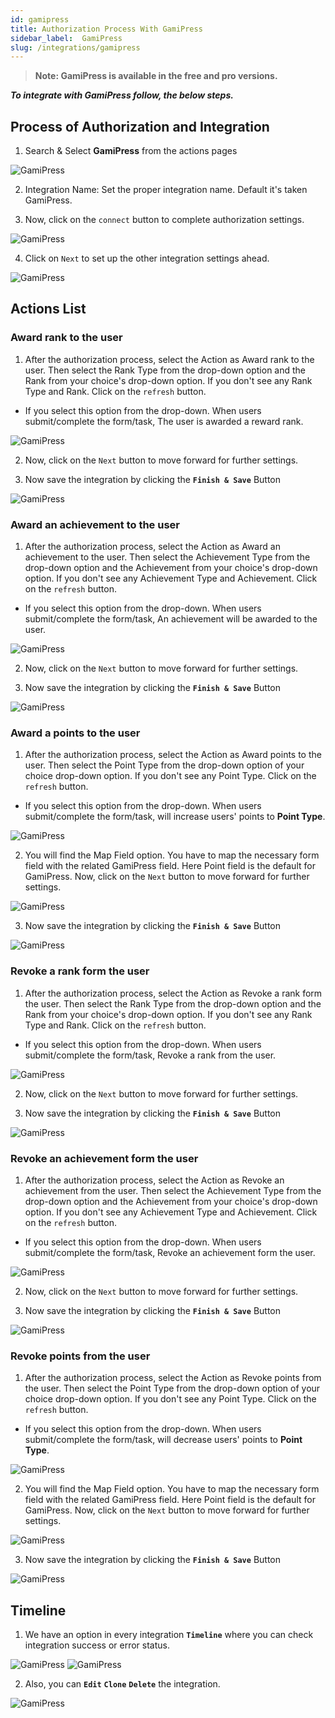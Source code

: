 ```yaml
---
id: gamipress
title: Authorization Process With GamiPress
sidebar_label:  GamiPress
slug: /integrations/gamipress
---
```



> **Note: GamiPress is available in the free and pro versions.**

***To integrate with GamiPress follow, the below steps.***


## Process of Authorization and Integration


1.	Search & Select **GamiPress** from the actions pages
 <Image src="actions/gamipress/select-action" alt="GamiPress" w="1020" h="350" />

2. Integration Name: Set the proper integration name. Default it's taken GamiPress.

3. Now, click on the `connect` button to complete authorization settings.

 <Image src="actions/gamipress/integration-name" alt="GamiPress" w="1020" h="350" />

4.	Click on `Next` to set up the other integration settings ahead.

 <Image src="actions/gamipress/authorize" alt="GamiPress" w="1020" h="350" />

## Actions List
### Award rank to the user
1. After the authorization process, select the Action as Award rank to the user. Then select the Rank Type from the drop-down option and the Rank from your choice's drop-down option. If you don't see any Rank Type and Rank. Click on the `refresh` button.    
- If you select this option from the drop-down. When users submit/complete the form/task, The user is awarded a reward rank.
 <Image src="actions/gamipress/award-rank" alt="GamiPress" w="1020" h="350" />

2. Now, click on the `Next` button to move forward for further settings.

3. Now save the integration by clicking the **`Finish & Save`** Button

 <Image src="actions/gamipress/finish-save" alt="GamiPress" w="1020" h="350" />

### Award an achievement to the user
1. After the authorization process, select the Action as Award an achievement to the user. Then select the Achievement Type from the drop-down option and the Achievement from your choice's drop-down option. If you don't see any Achievement Type and Achievement. Click on the `refresh` button.   
- If you select this option from the drop-down. When users submit/complete the form/task, An achievement will be awarded to the user.
 <Image src="actions/gamipress/achievement-rank" alt="GamiPress" w="1020" h="350" />

2. Now, click on the `Next` button to move forward for further settings.

3. Now save the integration by clicking the **`Finish & Save`** Button

 <Image src="actions/gamipress/finish-save" alt="GamiPress" w="1020" h="350" />


### Award a points to the user
1. After the authorization process, select the Action as Award points to the user. Then select the Point Type from the drop-down option of your choice drop-down option. If you don't see any Point Type. Click on the `refresh` button.
- If you select this option from the drop-down. When users submit/complete the form/task, will increase users' points to **Point Type**.
 <Image src="actions/gamipress/add-point" alt="GamiPress" w="1020" h="350" />

2. You will find the Map Field option. You have to map the necessary form field with the related GamiPress field. Here Point field is the default for GamiPress. Now, click on the `Next` button to move forward for further settings.
 <Image src="actions/gamipress/map-fields-points" alt="GamiPress" w="1020" h="350" />

3. Now save the integration by clicking the **`Finish & Save`** Button

 <Image src="actions/gamipress/finish-save" alt="GamiPress" w="1020" h="350" />

### Revoke a rank form the user
1. After the authorization process, select the Action as Revoke a rank form the user. Then select the Rank Type from the drop-down option and the Rank from your choice's drop-down option. If you don't see any Rank Type and Rank. Click on the `refresh` button.
- If you select this option from the drop-down. When users submit/complete the form/task, Revoke a rank from the user.
 <Image src="actions/gamipress/revoke-rank" alt="GamiPress" w="1020" h="350" />

2. Now, click on the `Next` button to move forward for further settings.

3. Now save the integration by clicking the **`Finish & Save`** Button

 <Image src="actions/gamipress/finish-save" alt="GamiPress" w="1020" h="350" />

### Revoke an achievement form the user
1. After the authorization process, select the Action as Revoke an achievement from the user. Then select the Achievement Type from the drop-down option and the Achievement from your choice's drop-down option. If you don't see any Achievement Type and Achievement. Click on the `refresh` button.    
- If you select this option from the drop-down. When users submit/complete the form/task, Revoke an achievement form the user.
 <Image src="actions/gamipress/revoke-achievement" alt="GamiPress" w="1020" h="350" />

2. Now, click on the `Next` button to move forward for further settings.

3. Now save the integration by clicking the **`Finish & Save`** Button

 <Image src="actions/gamipress/finish-save" alt="GamiPress" w="1020" h="350" />

### Revoke points from the user
1. After the authorization process, select the Action as Revoke points from the user. Then select the Point Type from the drop-down option of your choice drop-down option. If you don't see any Point Type. Click on the `refresh` button.
- If you select this option from the drop-down. When users submit/complete the form/task, will decrease users' points to **Point Type**.
 <Image src="actions/gamipress/decrease-point" alt="GamiPress" w="1020" h="350" />

2. You will find the Map Field option. You have to map the necessary form field with the related GamiPress field. Here Point field is the default for GamiPress. Now, click on the `Next` button to move forward for further settings.
 <Image src="actions/gamipress/map-fields-points" alt="GamiPress" w="1020" h="350" />

3. Now save the integration by clicking the **`Finish & Save`** Button

 <Image src="actions/gamipress/finish-save" alt="GamiPress" w="1020" h="350" />

## Timeline

1. We have an option in every integration **`Timeline`** where you can check integration success or error status.
 <Image src="actions/gamipress/gamipress-timeline" alt="GamiPress" w="1020" h="350" />
 <Image src="actions/gamipress/gamipress-log" alt="GamiPress" w="1020" h="350" />

2. Also, you can **`Edit`** **`Clone`** **`Delete`** the integration.

 <Image src="actions/gamipress/gamipress-option" alt="GamiPress" w="1020" h="350" />



<Feedback/>